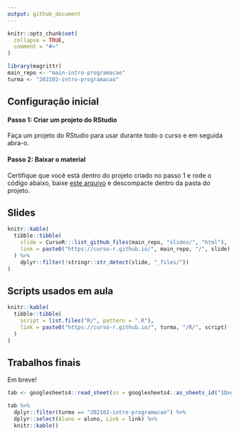 ```yaml
---
output: github_document
---
```


<!-- README.md is generated from README.Rmd. Please edit that file -->

```r
knitr::opts_chunk$set(
  collapse = TRUE,
  comment = "#>"
)

library(magrittr)
main_repo <- "main-intro-programacao"
turma <- "202102-intro-programacao"
```

## Configuração inicial

#### Passo 1: Criar um projeto do RStudio

Faça um projeto do RStudio para usar durante todo o curso e em seguida abra-o.

#### Passo 2: Baixar o material

Certifique que você está dentro do projeto criado no passo 1 e rode o código abaixo, baixe [este arquivo](https://github.com/curso-r/main-intro-programacao/archive/master.zip) e descompacte dentro da pasta do projeto.

## Slides

```r
knitr::kable(
  tibble::tibble(
    slide = CursoR:::list_github_files(main_repo, "slides/", "html"),
    link = paste0("https://curso-r.github.io/", main_repo, "/", slide)
  ) %>% 
    dplyr::filter(!stringr::str_detect(slide, "_files/"))
)
```

## Scripts usados em aula

```r
knitr::kable(
  tibble::tibble(
    script = list.files("R/", pattern = ".R"),
    link = paste0("https://curso-r.github.io/", turma, "/R/", script)
  )
)
```

## Trabalhos finais

Em breve!

```r
tab <- googlesheets4::read_sheet(ss = googlesheets4::as_sheets_id("1Qvgvx74CPfl5HZtiOBEUGlFulklMh05gHS7sxE6JFT4"))

tab %>% 
  dplyr::filter(turma == "202102-intro-programacao") %>% 
  dplyr::select(Aluno = aluno, Link = link) %>% 
  knitr::kable()
```

